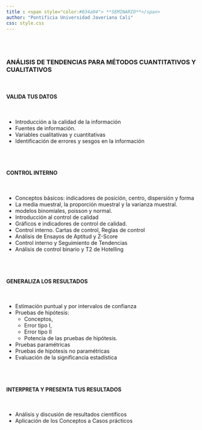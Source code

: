 ```yaml
---
title : <span style="color:#034a94"> **SEMINARIO**</span>
author: "Pontificia Universidad Javeriana Cali"
css: style.css
---
```



<br/><br/>

### **ANÁLISIS DE TENDENCIAS PARA MÉTODOS CUANTITATIVOS Y CUALITATIVOS**
 
<br/>

#### **VALIDA TUS DATOS**

<br/>

* Introducción a la calidad de la información
* Fuentes de información.
* Variables cualitativas y cuantitativas
* Identificación de errores y sesgos en la información

<br/><br/>

#### **CONTROL INTERNO** 

<br/>

* Conceptos básicos: indicadores de posición, centro, dispersión y forma
* La media muestral, la proporción muestral y la varianza muestral.
* modelos binomiales, poisson y normal.  
* Introducción al control de calidad
* Gráficos e indicadores de control de calidad. 
* Control interno.  Cartas de control, Reglas de control 
* Análisis de Ensayos de Aptitud y Z-Score
* Control interno y Seguimiento de Tendencias
* Análisis de control binario y T2 de Hotelling

<br/><br/>

#### **GENERALIZA LOS RESULTADOS**

<br/>

* Estimación puntual y por intervalos de confianza
* Pruebas de hipótesis: 
  * Conceptos, 
  * Error tipo I, 
  * Error tipo II 
  * Potencia de las pruebas de hipótesis. 
* Pruebas paramétricas 
* Pruebas de hipótesis no paramétricas
* Evaluación de la significancia estadística

<br/><br/>

#### **INTERPRETA Y PRESENTA TUS RESULTADOS**

<br/>

* Análisis y discusión de resultados científicos
* Aplicación de los Conceptos a Casos prácticos


<br/><br/>

 